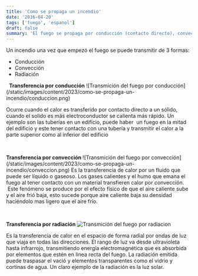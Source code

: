 ```yaml
---
title: 'Como se propaga un incendio'
date: '2016-04-20'
tags: ['fuego', 'espanol']
draft: false
summary: 'El fuego se propaga por conducción (contacto directo), convección (fluidos) y radiación (ondas electromagnéticas).'
---
```


Un incendio una vez que empezó el fuego se puede transmitir de 3 formas:

<ul>
  <li>Conducción</li>
  <li>Convección</li>
  <li>Radiación</li>
</ul>
&nbsp;
<strong>Transferencia por conducción</strong>
![Transmición del fuego por
conducción](/static/images/content/2023/como-se-propaga-un-incendio/conduccion.png)

Ocurre cuando el calor es transferido por contacto directo a un sólido, cuando el solido es más electroconductor se calienta más rápido. Un ejemplo son las tuberías en un edificio, puede haber  un fuego en la mitad del edificio y este tener contacto con una tubería y transmitir el calor a la parte superior como al inferior del edificio

&nbsp;

<strong>
  <strong>Transferencia por c</strong>onvección
</strong>
![Transmición del fuego por
convección](/static/images/content/2023/como-se-propaga-un-incendio/conveccion.png) Es la
transferencia de calor por un fluido que puede ser líquido o gaseoso. Los gases calientes y el humo
que emana el fuego al tener contacto con un material transfieren calor por convección.  Este
fenómeno se produce por el efecto físico de que el aire caliente sube y el aire frió baja, esto
sucede porque aire caliente baja su densidad haciéndolo mas ligero que el aire frío.

&nbsp;

<strong>Transferencia por radiación</strong>
![Transmición del fuego por
radiacion](/static/images/content/2023/como-se-propaga-un-incendio/radiacion.png)
<p>
  Es la transferencia de calor en el espacio de forma radial por ondas de luz que viaja en todas las
  direcciones. El rango de luz va desde ultravioleta hasta infrarrojo, transmitiendo energía
  electromagnética que es absorbida por elementos que estén en linea recta del fuego. La radiación
  emitida puede traspasar el vació y elementos transparentes como el vidrio y cortinas de agua. Un
  claro ejemplo de la radiación es la luz solar.
</p>
